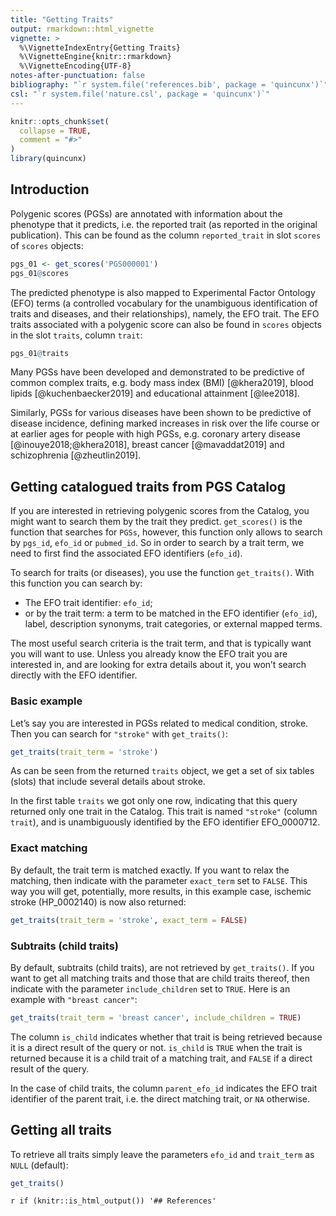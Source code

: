 ```yaml
---
title: "Getting Traits"
output: rmarkdown::html_vignette
vignette: >
  %\VignetteIndexEntry{Getting Traits}
  %\VignetteEngine{knitr::rmarkdown}
  %\VignetteEncoding{UTF-8}
notes-after-punctuation: false
bibliography: "`r system.file('references.bib', package = 'quincunx')`"
csl: "`r system.file('nature.csl', package = 'quincunx')`"
---
```


```r
knitr::opts_chunk$set(
  collapse = TRUE,
  comment = "#>"
)
library(quincunx)
```

## Introduction

Polygenic scores (PGSs) are annotated with information about the phenotype that
it predicts, i.e. the reported trait (as reported in the original publication).
This can be found as the column `reported_trait` in slot `scores` of `scores`
objects:

```r
pgs_01 <- get_scores('PGS000001')
pgs_01@scores
```

The predicted phenotype is also mapped to Experimental Factor Ontology (EFO)
terms (a controlled vocabulary for the unambiguous identification of traits and
diseases, and their relationships), namely, the EFO trait. The EFO traits
associated with a polygenic score can also be found in `scores` objects in the
slot `traits`, column `trait`:

```r
pgs_01@traits
```

Many PGSs have been developed and demonstrated to be predictive of common
complex traits, e.g. body mass index (BMI) [@khera2019], blood lipids
[@kuchenbaecker2019] and educational attainment [@lee2018].

Similarly, PGSs for various diseases have been shown to be predictive of disease
incidence, defining marked increases in risk over the life course or at earlier
ages for people with high PGSs, e.g. coronary artery disease
[@inouye2018;@khera2018], breast cancer [@mavaddat2019] and schizophrenia
[@zheutlin2019].

## Getting catalogued traits from PGS Catalog

If you are interested in retrieving polygenic scores from the Catalog, you might
want to search them by the trait they predict. `get_scores()` is the function
that searches for `PGSs`, however, this function only allows to search by
`pgs_id`, `efo_id` or `pubmed_id`. So in order to search by a trait term, we
need to first find the associated EFO identifiers (`efo_id`).

To search for traits (or diseases), you use the function `get_traits()`. With
this function you can search by:

- The EFO trait identifier: `efo_id`;
- or by the trait term: a term to be matched in the EFO identifier (`efo_id`),
label, description synonyms, trait categories, or external mapped terms.

The most useful search criteria is the trait term, and that is typically want
you will want to use. Unless you already know the EFO trait you are interested
in, and are looking for extra details about it, you won't search directly with
the EFO identifier.

### Basic example

Let's say you are interested in PGSs related to medical condition, stroke. Then
you can search for `"stroke"` with `get_traits()`:

```r
get_traits(trait_term = 'stroke')
```

As can be seen from the returned `traits` object, we get a set of six tables
(slots) that include several details about stroke.

In the first table `traits` we got only one row, indicating that this query
returned only one trait in the Catalog. This trait is named `"stroke"` (column
`trait`), and is unambiguously identified by the EFO identifier EFO_0000712.

### Exact matching

By default, the trait term is matched exactly. If you want to relax the
matching, then indicate with the parameter `exact_term` set to `FALSE`. This way
you will get, potentially, more results, in this example case, ischemic stroke
(HP_0002140) is now also returned:

```r
get_traits(trait_term = 'stroke', exact_term = FALSE)
```

### Subtraits (child traits)

By default, subtraits (child traits), are not retrieved by `get_traits()`. If
you want to get all matching traits and those that are child traits thereof,
then indicate with the parameter `include_children` set to `TRUE`. Here is an
example with `"breast cancer"`:

```r
get_traits(trait_term = 'breast cancer', include_children = TRUE)
```

The column `is_child` indicates whether that trait is being retrieved because it
is a direct result of the query or not. `is_child` is `TRUE` when the trait is
returned because it is a child trait of a matching trait, and `FALSE` if a
direct result of the query.

In the case of child traits, the column `parent_efo_id` indicates the EFO trait
identifier of the parent trait, i.e. the direct matching trait, or `NA`
otherwise.

## Getting all traits

To retrieve all traits simply leave the parameters `efo_id` and `trait_term` as
`NULL` (default):

```r
get_traits()
```

`r if (knitr::is_html_output()) '## References'`
